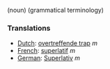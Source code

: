 (noun) (grammatical terminology)

===Translations===
*[[Dutch]]: [[overtreffende trap]] ''m''
*[[French]]: [[superlatif]] ''m''
*[[German]]: [[Superlativ]] ''m''